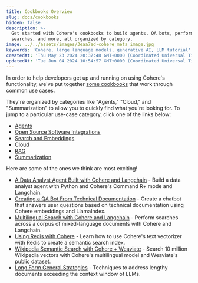 ```yaml
---
title: Cookbooks Overview
slug: docs/cookbooks
hidden: false
description: >-
  Get started with Cohere's cookbooks to build agents, QA bots, perform
  searches, and more, all organized by category.
image: ../../assets/images/3eaa7ed-cohere_meta_image.jpg
keywords: 'Cohere, large language models, generative AI, LLM tutorial'
createdAt: 'Thu May 23 2024 20:37:48 GMT+0000 (Coordinated Universal Time)'
updatedAt: 'Tue Jun 04 2024 10:54:57 GMT+0000 (Coordinated Universal Time)'
---
```

In order to help developers get up and running on using Cohere's functionality, we've put together [some cookbooks](/page/cookbooks) that work through common use cases.

They're organized by categories like "Agents," "Cloud," and "Summarization" to allow you to quickly find what you're looking for. To jump to a particular use-case category, click one of the links below:

- [Agents](/page/cookbooks#agents)
- [Open Source Software Integrations](/page/cookbooks#oss)
- [Search and Embeddings](/page/cookbooks#search)
- [Cloud](/page/cookbooks#cloud)
- [RAG](/page/cookbooks#rag)
- [Summarization](/page/cookbooks#summarization)

Here are some of the ones we think are most exciting!

- [A Data Analyst Agent Built with Cohere and Langchain](/page/data-analyst-agent) - Build a data analyst agent with Python and Cohere's Command R+ mode and Langchain.
- [Creating a QA Bot From Technical Documentation](/page/creating-a-qa-bot) - Create a chatbot that answers user questions based on technical documentation using Cohere embeddings and LlamaIndex.
- [Multilingual Search with Cohere and Langchain](/page/multilingual-search) - Perform searches across a corpus of mixed-language documents with Cohere and Langchain.
- [Using Redis with Cohere](/docs/redis-and-cohere#building-a-retrieval-pipeline-with-cohere-and-redis) - Learn how to use Cohere's text vectorizer with Redis to create a semantic search index.
- [Wikipedia Semantic Search with Cohere + Weaviate](/page/wikipedia-search-with-weaviate) - Search 10 million Wikipedia vectors with Cohere's multilingual model and Weaviate's public dataset.
- [Long Form General Strategies](/page/long-form-general-strategies) - Techniques to address lengthy documents exceeding the context window of LLMs.
